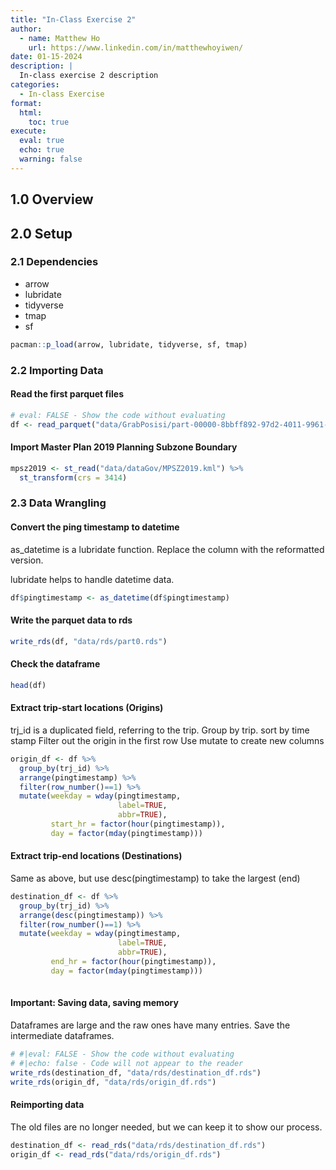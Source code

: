 ```yaml
---
title: "In-Class Exercise 2"
author:
  - name: Matthew Ho
    url: https://www.linkedin.com/in/matthewhoyiwen/
date: 01-15-2024
description: |
  In-class exercise 2 description
categories:
  - In-class Exercise
format:
  html:
    toc: true
execute: 
  eval: true
  echo: true
  warning: false
---
```


## 1.0 Overview

## 2.0 Setup

### 2.1 Dependencies

-   arrow
-   lubridate
-   tidyverse
-   tmap
-   sf

```r
pacman::p_load(arrow, lubridate, tidyverse, sf, tmap)
```

### 2.2 Importing Data

#### Read the first parquet files

```r
# eval: FALSE - Show the code without evaluating
df <- read_parquet("data/GrabPosisi/part-00000-8bbff892-97d2-4011-9961-703e38972569.c000.snappy.parquet")
```

#### Import Master Plan 2019 Planning Subzone Boundary

```r
mpsz2019 <- st_read("data/dataGov/MPSZ2019.kml") %>%
  st_transform(crs = 3414)
```

### 2.3 Data Wrangling

#### Convert the ping timestamp to datetime

as_datetime is a lubridate function. Replace the column with the reformatted version.

lubridate helps to handle datetime data.

```r
df$pingtimestamp <- as_datetime(df$pingtimestamp)
```

#### Write the parquet data to rds

```r
write_rds(df, "data/rds/part0.rds")
```

#### Check the dataframe

```r
head(df)
```

#### Extract trip-start locations (Origins)

trj_id is a duplicated field, referring to the trip. Group by trip. sort by time stamp Filter out the origin in the first row Use mutate to create new columns

```r
origin_df <- df %>%
  group_by(trj_id) %>%
  arrange(pingtimestamp) %>%
  filter(row_number()==1) %>%
  mutate(weekday = wday(pingtimestamp,
                        label=TRUE,
                        abbr=TRUE),
         start_hr = factor(hour(pingtimestamp)),
         day = factor(mday(pingtimestamp)))
```

#### Extract trip-end locations (Destinations)

Same as above, but use desc(pingtimestamp) to take the largest (end)

```r
destination_df <- df %>%
  group_by(trj_id) %>%
  arrange(desc(pingtimestamp)) %>%
  filter(row_number()==1) %>%
  mutate(weekday = wday(pingtimestamp,
                        label=TRUE,
                        abbr=TRUE),
         end_hr = factor(hour(pingtimestamp)),
         day = factor(mday(pingtimestamp)))
  
```

#### Important: Saving data, saving memory

Dataframes are large and the raw ones have many entries. Save the intermediate dataframes.

```r
# #|eval: FALSE - Show the code without evaluating
# #|echo: false - Code will not appear to the reader
write_rds(destination_df, "data/rds/destination_df.rds")
write_rds(origin_df, "data/rds/origin_df.rds")
```

#### Reimporting data

The old files are no longer needed, but we can keep it to show our process.

```r
destination_df <- read_rds("data/rds/destination_df.rds")
origin_df <- read_rds("data/rds/origin_df.rds")
```
